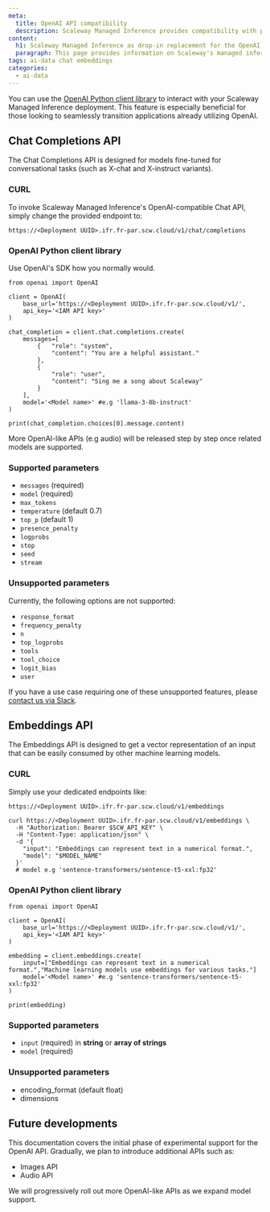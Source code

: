 ```yaml
---
meta:
  title: OpenAI API compatibility
  description: Scaleway Managed Inference provides compatibility with parts of the OpenAI API, to help connect existing applications.
content:
  h1: Scaleway Managed Inference as drop-in replacement for the OpenAI APIs
  paragraph: This page provides information on Scaleway's managed inference compatibility with OpenAI's REST API
tags: ai-data chat embeddings
categories:
  - ai-data
---
```


You can use the [OpenAI Python client library](https://github.com/openai/openai-python) to interact with your Scaleway Managed Inference deployment. 
This feature is especially beneficial for those looking to seamlessly transition applications already utilizing OpenAI.

## Chat Completions API

The Chat Completions API is designed for models fine-tuned for conversational tasks (such as X-chat and X-instruct variants).

### CURL

To invoke Scaleway Managed Inference's OpenAI-compatible Chat API, simply change the provided endpoint to:
```
https://<Deployment UUID>.ifr.fr-par.scw.cloud/v1/chat/completions
```

### OpenAI Python client library

Use OpenAI's SDK how you normally would.

```
from openai import OpenAI

client = OpenAI(
    base_url='https://<Deployment UUID>.ifr.fr-par.scw.cloud/v1/',
    api_key='<IAM API key>'
)

chat_completion = client.chat.completions.create(
    messages=[
        {   "role": "system", 
            "content": "You are a helpful assistant."
        },
        {
            "role": "user",
            "content": "Sing me a song about Scaleway"
        }
    ],
    model='<Model name>' #e.g 'llama-3-8b-instruct'
)

print(chat_completion.choices[0].message.content)
```

<Message type="note">
  More OpenAI-like APIs (e.g audio) will be released step by step once related models are supported.
</Message>

### Supported parameters

- `messages` (required)
- `model` (required)
- `max_tokens`
- `temperature` (default 0.7)
- `top_p` (default 1)
- `presence_penalty`
- `logprobs`
- `stop`
- `seed`
- `stream`

### Unsupported parameters

Currently, the following options are not supported:

- `response_format`
- `frequency_penalty`
- `n`
- `top_logprobs`
- `tools`
- `tool_choice`
- `logit_bias`
- `user`

If you have a use case requiring one of these unsupported features, please [contact us via Slack](https://slack.scaleway.com/).

## Embeddings API

The Embeddings API is designed to get a vector representation of an input that can be easily consumed by other machine learning models.

### CURL

Simply use your dedicated endpoints like:
```
https://<Deployment UUID>.ifr.fr-par.scw.cloud/v1/embeddings
```

```
curl https://<Deployment UUID>.ifr.fr-par.scw.cloud/v1/embeddings \
  -H "Authorization: Bearer $SCW_API_KEY" \
  -H "Content-Type: application/json" \
  -d '{
    "input": "Embeddings can represent text in a numerical format.",
    "model": "$MODEL_NAME"
  }'
  # model e.g 'sentence-transformers/sentence-t5-xxl:fp32'
```

### OpenAI Python client library

```
from openai import OpenAI

client = OpenAI(
    base_url='https://<Deployment UUID>.ifr.fr-par.scw.cloud/v1/',
    api_key='<IAM API key>'
)

embedding = client.embeddings.create(
    input=["Embeddings can represent text in a numerical format.","Machine learning models use embeddings for various tasks."]
    model='<Model name>' #e.g 'sentence-transformers/sentence-t5-xxl:fp32'
)

print(embedding)
```

### Supported parameters

- `input` (required) in **string** or **array of strings**
- `model` (required)

### Unsupported parameters

- encoding_format (default float)
- dimensions


## Future developments

This documentation covers the initial phase of experimental support for the OpenAI API. 
Gradually, we plan to introduce additional APIs such as:

- Images API
- Audio API

<Message type="note">
  We will progressively roll out more OpenAI-like APIs as we expand model support.
</Message>
